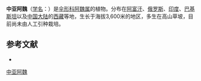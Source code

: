 {{NoteTA|G1=LS}}
{{Speciesbox
| name = 中亚阿魏
| status = 
| status_system = 
| image = 
| genus = Ferula
| species = jaeschkeana
| authority = Vatke
}}

'''中亚阿魏'''（[[学名|学名]]：{{lang|la|''Ferula jaeschkeana''}}）是[[伞形科|伞形科]][[阿魏属|阿魏属]]的植物。分布在[[阿富汗|阿富汗]]、[[俄罗斯|俄罗斯]]、[[印度|印度]]、[[巴基斯坦|巴基斯坦]]以及[[中国大陆|中国大陆]]的[[西藏|西藏]]等地，生长于海拔3,600米的地区，多生在高山草坡，目前尚未由人工引种栽培。

== 参考文献 ==
<div class="references-small">
* {{cite web| url =http://www.bioinfo.cn/db05/KmzwSpecies.php?action=view&id=22744| title =中亚阿魏| work =《中国高等植物数据库全库》| publisher =中国科学院微生物研究所| author =昆明植物研究所| accessdate =2009-02-25| deadurl =yes| archiveurl =https://web.archive.org/web/20160305044141/http://www.bioinfo.cn/db05/KmzwSpecies.php?action=view&id=22744| archivedate =2016-03-05}}
</div>
{{Taxonbar|from=Q10871712}}

[[Category:阿魏属|中亚阿魏]]


{{Apiales-stub}}